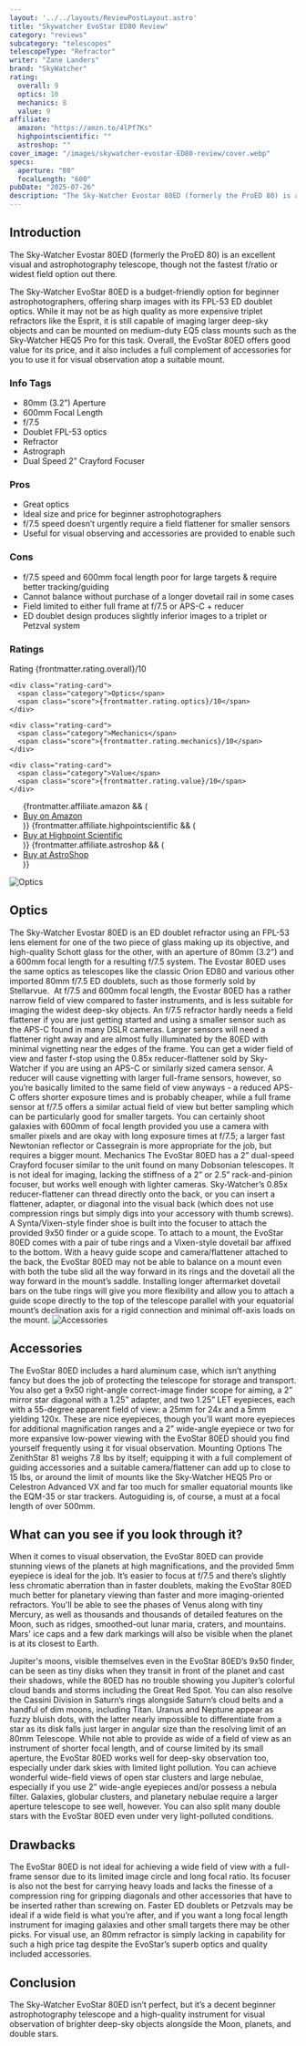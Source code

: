 ```yaml
---
layout: '../../layouts/ReviewPostLayout.astro'
title: "Skywatcher EvoStar ED80 Review"
category: "reviews"
subcategory: "telescopes"
telescopeType: "Refractor"
writer: "Zane Landers"
brand: "SkyWatcher"
rating:
  overall: 9
  optics: 10
  mechanics: 8
  value: 9
affiliate:
  amazon: "https://amzn.to/4lPf7Ks"
  highpointscientific: ""
  astroshop: ""
cover_image: "/images/skywatcher-evostar-ED80-review/cover.webp"
specs:
  aperture: "80"
  focalLength: "600"
pubDate: "2025-07-26"
description: "The Sky-Watcher Evostar 80ED (formerly the ProED 80) is an excellent visual and astrophotography telescope, though not the fastest f/ratio or widest field option out there."
---
```


<h2>Introduction</h2>
<p class="highlight">The Sky-Watcher Evostar 80ED (formerly the ProED 80) is an excellent visual and astrophotography telescope, though not the fastest f/ratio or widest field option out there.</p>

<p>The Sky-Watcher EvoStar 80ED is a budget-friendly option for beginner astrophotographers, offering sharp images with its FPL-53 ED doublet optics. While it may not be as high quality as more expensive triplet refractors like the Esprit, it is still capable of imaging larger deep-sky objects and can be mounted on medium-duty EQ5 class mounts such as the Sky-Watcher HEQ5 Pro for this task. Overall, the EvoStar 80ED offers good value for its price, and it also includes a full complement of accessories for you to use it for visual observation atop a suitable mount.</p>
<section class="info-tags">
  <h3>Info Tags</h3>
  <ul>
    <li>80mm (3.2”) Aperture</li>
    <li>600mm Focal Length</li>
    <li>f/7.5</li>
    <li>Doublet FPL-53 optics</li>
    <li>Refractor</li>
    <li>Astrograph</li>
    <li>Dual Speed 2” Crayford Focuser</li>
  </ul>
</section>

<section class="pros-cons">
  <div class="pros-block">
    <h3>Pros</h3>
    <ul>
        <li>Great optics</li>
        <li>Ideal size and price for beginner astrophotographers</li>
        <li>f/7.5 speed doesn’t urgently require a field flattener for smaller sensors</li>
        <li>Useful for visual observing and accessories are provided to enable such</li>
    </ul>
  </div>
  <div class="cons-block">
    <h3>Cons</h3>
    <ul>
        <li>f/7.5 speed and 600mm focal length poor for large targets & require better tracking/guiding</li>
        <li>Cannot balance without purchase of a longer dovetail rail in some cases</li>
        <li>Field limited to either full frame at f/7.5 or APS-C + reducer</li>
        <li>ED doublet design produces slightly inferior images to a triplet or Petzval system</li>
    </ul>
  </div>
</section>

<section class="ratings">
  <h3>Ratings</h3>
  <div class="ratings-grid">
    <div class="rating-card">
      <span class="category">Rating</span>
      <span class="score">{frontmatter.rating.overall}/10</span>
    </div>

    <div class="rating-card">
      <span class="category">Optics</span>
      <span class="score">{frontmatter.rating.optics}/10</span>
    </div>

    <div class="rating-card">
      <span class="category">Mechanics</span>
      <span class="score">{frontmatter.rating.mechanics}/10</span>
    </div>

    <div class="rating-card">
      <span class="category">Value</span>
      <span class="score">{frontmatter.rating.value}/10</span>
    </div>
  </div>
</section>

<section class="affiliates">
  <ul>
    {frontmatter.affiliate.amazon && (
      <li>
        <a class="affiliate-link" href={frontmatter.affiliate.amazon} target="_blank" rel="noopener noreferrer">
          Buy on Amazon
        </a>
      </li>
    )}
    {frontmatter.affiliate.highpointscientific && (
      <li>
        <a class="affiliate-link" href={frontmatter.affiliate.highpointscientific} target="_blank" rel="noopener noreferrer">
          Buy at Highpoint Scientific
        </a>
      </li>
    )}
    {frontmatter.affiliate.astroshop && (
      <li>
        <a class="affiliate-link" href={frontmatter.affiliate.astroshop} target="_blank" rel="noopener noreferrer">
          Buy at AstroShop
        </a>
      </li>
    )}
  </ul>
</section>

<img class="post-image post-image-sm" src="/images/skywatcher-evostar-ED80-review/optics.webp" alt="Optics"></img>
<h2>Optics</h2>

The Sky-Watcher Evostar 80ED is an ED doublet refractor using an FPL-53 lens element for one of the two piece of glass making up its objective, and high-quality Schott glass for the other, with an aperture of 80mm (3.2”) and a 600mm focal length for a resulting f/7.5 system. The Evostar 80ED uses the same optics as telescopes like the classic Orion ED80 and various other imported 80mm f/7.5 ED doublets, such as those formerly sold by Stellarvue. 
At f/7.5 and 600mm focal length, the Evostar 80ED has a rather narrow field of view compared to faster instruments, and is less suitable for imaging the widest deep-sky objects. An f/7.5 refractor hardly needs a field flattener if you are just getting started and using a smaller sensor such as the APS-C found in many DSLR cameras. Larger sensors will need a flattener right away and are almost fully illuminated by the 80ED with minimal vignetting near the edges of the frame.
You can get a wider field of view and faster f-stop using the 0.85x reducer-flattener sold by Sky-Watcher if you are using an APS-C or similarly sized camera sensor. A reducer will cause vignetting with larger full-frame sensors, however, so you’re basically limited to the same field of view anyways - a reduced APS-C offers shorter exposure times and is probably cheaper, while a full frame sensor at f/7.5 offers a similar actual field of view but better sampling which can be particularly good for smaller targets. You can certainly shoot galaxies with 600mm of focal length provided you use a camera with smaller pixels and are okay with long exposure times at f/7.5; a larger fast Newtonian reflector or Cassegrain is more appropriate for the job, but requires a bigger mount.
Mechanics
The EvoStar 80ED has a 2” dual-speed Crayford focuser similar to the unit found on many Dobsonian telescopes. It is not ideal for imaging, lacking the stiffness of a 2” or 2.5” rack-and-pinion focuser, but works well enough with lighter cameras. Sky-Watcher’s 0.85x reducer-flattener can thread directly onto the back, or you can insert a flattener, adapter, or diagonal into the visual back (which does not use compression rings but simply digs into your accessory with thumb screws). A Synta/Vixen-style finder shoe is built into the focuser to attach the provided 9x50 finder or a guide scope.
To attach to a mount, the EvoStar 80ED comes with a pair of tube rings and a Vixen-style dovetail bar affixed to the bottom. With a heavy guide scope and camera/flattener attached to the back, the EvoStar 80ED may not be able to balance on a mount even with both the tube slid all the way forward in its rings and the dovetail all the way forward in the mount’s saddle. Installing longer aftermarket dovetail bars on the tube rings will give you more flexibility and allow you to attach a guide scope directly to the top of the telescope parallel with your equatorial mount’s declination axis for a rigid connection and minimal off-axis loads on the mount.
<img class="post-image post-image-sm" src="/images/skywatcher-evostar-ED80-review/accessories.webp" alt="Accessories"></img>
<h2>Accessories</h2>

The EvoStar 80ED includes a hard aluminum case, which isn’t anything fancy but does the job of protecting the telescope for storage and transport. You also get a 9x50 right-angle correct-image finder scope for aiming, a 2” mirror star diagonal with a 1.25” adapter, and two 1.25” LET eyepieces, each with a 55-degree apparent field of view: a 25mm for 24x and a 5mm yielding 120x. These are nice eyepieces, though you’ll want more eyepieces for additional magnification ranges and a 2” wide-angle eyepiece or two for more expansive low-power viewing with the EvoStar 80ED should you find yourself frequently using it for visual observation.
Mounting Options
The ZenithStar 81 weighs 7.8 lbs by itself; equipping it with a full complement of guiding accessories and a suitable camera/flattener can add up to close to 15 lbs, or around the limit of mounts like the Sky-Watcher HEQ5 Pro or Celestron Advanced VX and far too much for smaller equatorial mounts like the EQM-35 or star trackers. Autoguiding is, of course, a must at a focal length of over 500mm.
<h2>What can you see if you look through it?</h2>

<p>When it comes to visual observation, the EvoStar 80ED can provide stunning views of the planets at high magnifications, and the provided 5mm eyepiece is ideal for the job. It’s easier to focus at f/7.5 and there’s slightly less chromatic aberration than in faster doublets, making the EvoStar 80ED much better for planetary viewing than faster and more imaging-oriented refractors. You'll be able to see the phases of Venus along with tiny Mercury, as well as thousands and thousands of detailed features on the Moon, such as ridges, smoothed-out lunar maria, craters, and mountains. Mars' ice caps and a few dark markings will also be visible when the planet is at its closest to Earth.</p>
<p>Jupiter's moons, visible themselves even in the EvoStar 80ED’s 9x50 finder, can be seen as tiny disks when they transit in front of the planet and cast their shadows, while the 80ED has no trouble showing you Jupiter’s colorful cloud bands and storms including the Great Red Spot. You can also resolve the Cassini Division in Saturn’s rings alongside Saturn’s cloud belts and a handful of dim moons, including Titan. Uranus and Neptune appear as fuzzy bluish dots, with the latter nearly impossible to differentiate from a star as its disk falls just larger in angular size than the resolving limit of an 80mm Telescope.
While not able to provide as wide of a field of view as an instrument of shorter focal length, and of course limited by its small aperture, the EvoStar 80ED works well for deep-sky observation too, especially under dark skies with limited light pollution. You can achieve wonderful wide-field views of open star clusters and large nebulae, especially if you use 2” wide-angle eyepieces and/or possess a nebula filter. Galaxies, globular clusters, and planetary nebulae require a larger aperture telescope to see well, however. You can also split many double stars with the EvoStar 80ED even under very light-polluted conditions.</p>
<h2>Drawbacks</h2>

<p>The EvoStar 80ED is not ideal for achieving a wide field of view with a full-frame sensor due to its limited image circle and long focal ratio. Its focuser is also not the best for carrying heavy loads and lacks the finesse of a compression ring for gripping diagonals and other accessories that have to be inserted rather than screwing on. Faster ED doublets or Petzvals may be ideal if a wide field is what you’re after, and if you want a long focal length instrument for imaging galaxies and other small targets there may be other picks. For visual use, an 80mm refractor is simply lacking in capability for such a high price tag despite the EvoStar’s superb optics and quality included accessories.</p>
<h2>Conclusion</h2>

<p>The Sky-Watcher EvoStar 80ED isn’t perfect, but it’s a decent beginner astrophotography telescope and a high-quality instrument for visual observation of brighter deep-sky objects alongside the Moon, planets, and double stars.</p>

